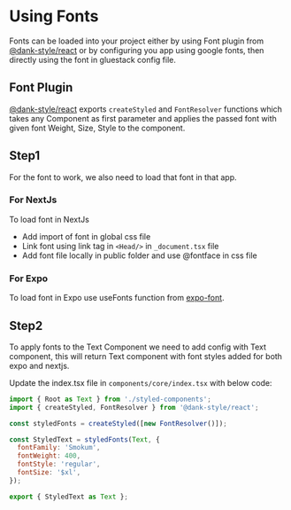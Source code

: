 
<Meta title="Overview/Fonts" />

# Using Fonts

Fonts can be loaded into your project either by using Font plugin from [@dank-style/react]("https://dank.style/") or by configuring you app using google fonts, then directly using the font in gluestack config file.

## Font Plugin

[@dank-style/react]("https://dank.style/") exports `createStyled` and `FontResolver` functions which takes any Component as first parameter and applies the passed font with given font Weight, Size, Style to the component.

## Step1

For the font to work, we also need to load that font in that app.

### For NextJs

To load font in NextJs

- Add import of font in global css file
- Link font using link tag in `<Head/>` in `_document.tsx` file
- Add font file locally in public folder and use @fontface in css file

### For Expo

To load font in Expo use useFonts function from [expo-font]("https://docs.expo.dev/guides/using-custom-fonts/#using-a-custom-font").

## Step2

To apply fonts to the Text Component we need to add config with Text component, this will return Text component with font styles added for both expo and nextjs.

Update the index.tsx file in `components/core/index.tsx` with below code:

```jsx
import { Root as Text } from './styled-components';
import { createStyled, FontResolver } from '@dank-style/react';

const styledFonts = createStyled([new FontResolver()]);

const StyledText = styledFonts(Text, {
  fontFamily: 'Smokum',
  fontWeight: 400,
  fontStyle: 'regular',
  fontSize: '$xl',
});

export { StyledText as Text };
```
